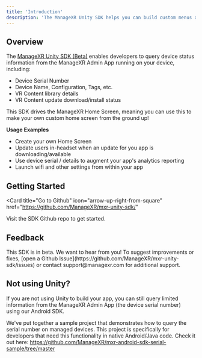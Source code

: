 ```yaml
---
title: 'Introduction'
description: 'The ManageXR Unity SDK helps you can build custom menus and experiences by leveraging the capbilities of the ManageXR Admin App running on your device '
---
```

## Overview
The [ManageXR Unity SDK (Beta)](https://github.com/ManageXR/mxr-unity-sdk/) enables developers to query device status information from the ManageXR Admin App running on your device, including:

- Device Serial Number
- Device Name, Configuration, Tags, etc.
- VR Content library details
- VR Content update download/install status

This SDK drives the ManageXR Home Screen, meaning you can use this to make your own custom home screen from the ground up!

**Usage Examples**

- Create your own Home Screen
- Update users in-headset when an update for you app is downloading/available
- Use device serial / details to augment your app's analytics reporting
- Launch wifi and other settings from within your app


## Getting Started
<Card
  title="Go to Github"
  icon="arrow-up-right-from-square"
  href="https://github.com/ManageXR/mxr-unity-sdk/"
>
  Visit the SDK Github repo to get started.
</Card>

## Feedback
<Note>
  This SDK is in beta. We want to hear from you! To suggest improvements or fixes, [open a Github Issue](https://github.com/ManageXR/mxr-unity-sdk/issues) or contact support@managexr.com for additional support.
</Note>

## Not using Unity? 

If you are not using Unity to build your app, you can still query limited information from the ManageXR Admin App (the device serial number) using our Android SDK.

We've put together a sample project that demonstrates how to query the serial number on managed devices. This project is specifically for developers that need this functionality in native Android/Java code. Check it out here: https://github.com/ManageXR/mxr-android-sdk-serial-sample/tree/master

 



